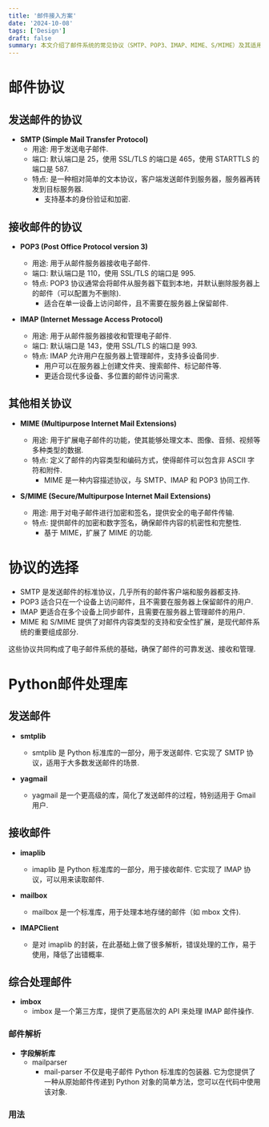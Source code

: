 ```yaml
---
title: '邮件接入方案'
date: '2024-10-08'
tags: ['Design']
draft: false
summary: 本文介绍了邮件系统的常见协议（SMTP、POP3、IMAP、MIME、S/MIME）及其适用场景，并推荐了 Python 中常用的邮件处理库，帮助开发者选择合适的工具进行邮件开发。
---
```


# 邮件协议

## 发送邮件的协议

- **SMTP (Simple Mail Transfer Protocol)**
  - 用途: 用于发送电子邮件.
  - 端口: 默认端口是 25，使用 SSL/TLS 的端口是 465，使用 STARTTLS 的端口是 587.
  - 特点: 是一种相对简单的文本协议，客户端发送邮件到服务器，服务器再转发到目标服务器.
    - 支持基本的身份验证和加密.

## 接收邮件的协议

- **POP3 (Post Office Protocol version 3)**
  - 用途: 用于从邮件服务器接收电子邮件.
  - 端口: 默认端口是 110，使用 SSL/TLS 的端口是 995.
  - 特点: POP3 协议通常会将邮件从服务器下载到本地，并默认删除服务器上的邮件（可以配置为不删除).
    - 适合在单一设备上访问邮件，且不需要在服务器上保留邮件.

- **IMAP (Internet Message Access Protocol)**
  - 用途: 用于从邮件服务器接收和管理电子邮件.
  - 端口: 默认端口是 143，使用 SSL/TLS 的端口是 993.
  - 特点: IMAP 允许用户在服务器上管理邮件，支持多设备同步.
    - 用户可以在服务器上创建文件夹、搜索邮件、标记邮件等.
    - 更适合现代多设备、多位置的邮件访问需求.

## 其他相关协议

- **MIME (Multipurpose Internet Mail Extensions)**
  - 用途: 用于扩展电子邮件的功能，使其能够处理文本、图像、音频、视频等多种类型的数据.
  - 特点: 定义了邮件的内容类型和编码方式，使得邮件可以包含非 ASCII 字符和附件.
    - MIME 是一种内容描述协议，与 SMTP、IMAP 和 POP3 协同工作.

- **S/MIME (Secure/Multipurpose Internet Mail Extensions)**
  - 用途: 用于对电子邮件进行加密和签名，提供安全的电子邮件传输.
  - 特点: 提供邮件的加密和数字签名，确保邮件内容的机密性和完整性.
    - 基于 MIME，扩展了 MIME 的功能.

# 协议的选择

- SMTP 是发送邮件的标准协议，几乎所有的邮件客户端和服务器都支持.
- POP3 适合只在一个设备上访问邮件，且不需要在服务器上保留邮件的用户.
- IMAP 更适合在多个设备上同步邮件，且需要在服务器上管理邮件的用户.
- MIME 和 S/MIME 提供了对邮件内容类型的支持和安全性扩展，是现代邮件系统的重要组成部分.

这些协议共同构成了电子邮件系统的基础，确保了邮件的可靠发送、接收和管理.

# Python邮件处理库

## 发送邮件

- **smtplib**
  - smtplib 是 Python 标准库的一部分，用于发送邮件. 它实现了 SMTP 协议，适用于大多数发送邮件的场景.

- **yagmail**
  - yagmail 是一个更高级的库，简化了发送邮件的过程，特别适用于 Gmail 用户.

## 接收邮件

- **imaplib**
  - imaplib 是 Python 标准库的一部分，用于接收邮件. 它实现了 IMAP 协议，可以用来读取邮件.

- **mailbox**
  - mailbox 是一个标准库，用于处理本地存储的邮件（如 mbox 文件).

- **IMAPClient**
  - 是对 imaplib 的封装，在此基础上做了很多解析，错误处理的工作，易于使用，降低了出错概率.

## 综合处理邮件

- **imbox**
  - imbox 是一个第三方库，提供了更高层次的 API 来处理 IMAP 邮件操作.

### 邮件解析

- **字段解析库**
  - mailparser
    - mail-parser 不仅是电子邮件 Python 标准库的包装器. 它为您提供了一种从原始邮件传递到 Python 对象的简单方法，您可以在代码中使用该对象.

### 用法